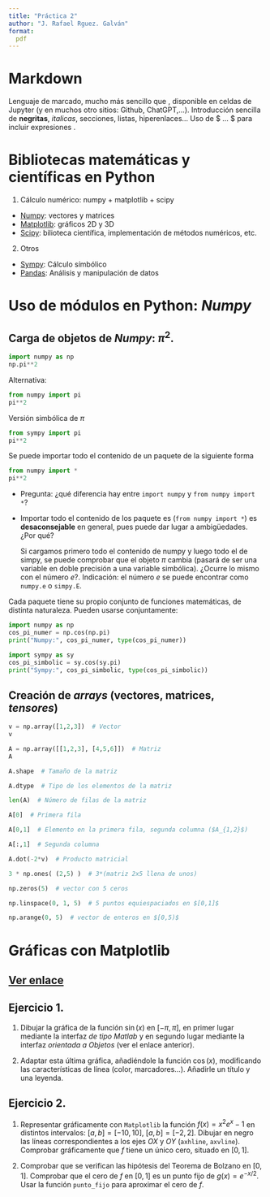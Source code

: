 ```yaml
---
title: "Práctica 2" 
author: "J. Rafael Rguez. Galván"
format: 
  pdf
---
```


# Markdown

Lenguaje de marcado, mucho más sencillo que \LaTeX, disponible en celdas de Jupyter (y en muchos otro sitios: Github, ChatGPT,...). Introducción sencilla de **negritas**, *italicas*, secciones, listas, hiperenlaces... Uso de \$ ... \$ para incluir expresiones \LaTeX. 

# Bibliotecas matemáticas y científicas en Python

1. Cálculo numérico: numpy + matplotlib + scipy 

  * [Numpy](https://nbviewer.org/github/rrgalvan/numerical_python_course/blob/master/10-Numpy.ipynb): vectores y matrices
  * [Matplotlib](https://nbviewer.org/github/rrgalvan/clases-python-cientifico/blob/master/Lecture-4-Matplotlib.ipynb): gráficos 2D y 3D
  * [Scipy](https://nbviewer.org/github/rrgalvan/numerical_python_course/blob/master/12-Scipy.ipynb): bilioteca científica, implementación de métodos numéricos, etc.

2. Otros

* [Sympy](https://nbviewer.org/github/rrgalvan/clases-python-cientifico/blob/master/Lecture-5-Sympy.ipynb): Cálculo símbólico
* [Pandas](https://pandas.pydata.org/): Análisis y manipulación de datos 


# Uso de módulos en Python: *Numpy*

## Carga de objetos de *Numpy*: $\pi^2$.

```python
import numpy as np
np.pi**2
```

Alternativa: 
```python
from numpy import pi
pi**2
```
Versión simbólica de $\pi$
```python
from sympy import pi
pi**2
```

Se puede importar todo el contenido de un paquete de la siguiente forma
```python
from numpy import *
pi**2
```

- Pregunta: ¿qué diferencia hay entre `import numpy` y `from numpy import *`?

- Importar todo el contenido de los paquete es (`from numpy import *`) es **desaconsejable** en general, pues puede dar lugar a ambigüedades. ¿Por qué? 

  Si cargamos primero todo el contenido de numpy y luego todo el de simpy, se puede comprobar que el objeto $\pi$ cambia (pasará de ser una variable en doble precisión a una variable simbólica). ¿Ocurre lo mismo con el número $e$?. Indicación: el número $e$ se puede encontrar como `numpy.e` o `simpy.E`. 


Cada paquete tiene su propio conjunto de funciones matemáticas, de distinta naturaleza. Pueden usarse conjuntamente:
```python
import numpy as np
cos_pi_numer = np.cos(np.pi)
print("Numpy:", cos_pi_numer, type(cos_pi_numer))

import sympy as sy
cos_pi_simbolic = sy.cos(sy.pi)
print("Sympy:", cos_pi_simbolic, type(cos_pi_simbolic))
```

## Creación de *arrays* (vectores, matrices, *tensores*)

```python
v = np.array([1,2,3])  # Vector
v
```

```python
A = np.array([[1,2,3], [4,5,6]])  # Matriz
A
```

```python
A.shape  # Tamaño de la matriz
```

```python
A.dtype  # Tipo de los elementos de la matriz
```

```python
len(A)  # Número de filas de la matriz
```

```python
A[0]  # Primera fila
```

```python
A[0,1]  # Elemento en la primera fila, segunda columna ($A_{1,2}$)
```

```python
A[:,1]  # Segunda columna
```

```python
A.dot(-2*v)  # Producto matricial
```

```python
3 * np.ones( (2,5) )  # 3*(matriz 2x5 llena de unos)
```

```python
np.zeros(5)  # vector con 5 ceros
```


```python
np.linspace(0, 1, 5)  # 5 puntos equiespaciados en $[0,1]$
```

```python
np.arange(0, 5)  # vector de enteros en $[0,5)$
```

# Gráficas con Matplotlib

## [Ver enlace](https://nbviewer.org/github/rrgalvan/clases-python-cientifico/blob/master/Lecture-4-Matplotlib.ipynb)

## Ejercicio 1. 

1. Dibujar la gráfica de la función $\sin(x)$ en $[-\pi,\pi]$, en primer lugar mediante la interfaz *de tipo Matlab* y en segundo lugar mediante la interfaz *orientada a Objetos* (ver el enlace anterior).

2. Adaptar esta última gráfica, añadiéndole la función $\cos(x)$, modificando las características de línea (color, marcadores...). Añadirle un título y una leyenda.

## Ejercicio 2.

1. Representar gráficamente con `Matplotlib` la función $f(x) = x^2 e^x -1$ en distintos intervalos: $[a,b]=[-10,10]$, $[a,b]=[-2,2]$. Dibujar en negro las líneas correspondientes a los ejes $OX$ y $OY$ (`axhline`, `axvline`). Comprobar gráficamente que $f$ tiene un único cero, situado en $[0,1]$. 


2. Comprobar que se verifican las hipótesis del Teorema de Bolzano en $[0,1]$. Comprobar que el cero de $f$ en $[0,1]$ es un punto fijo de $g(x)=e^{-x/2}$. Usar la función `punto_fijo` para aproximar el cero de $f$.
